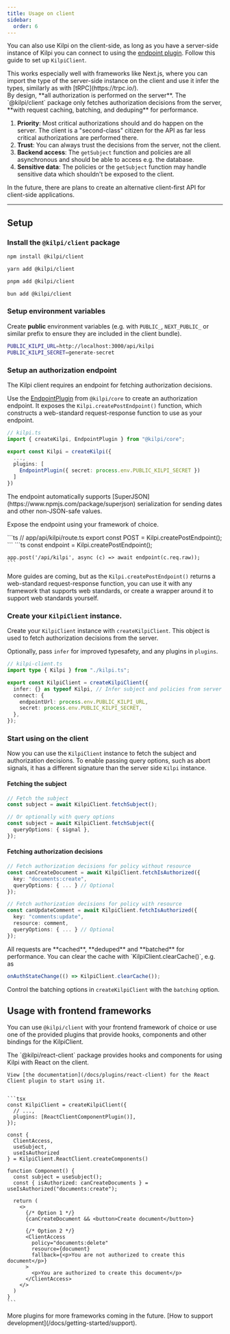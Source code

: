 ```yaml
---
title: Usage on client
sidebar:
  order: 6
---
```


You can also use Kilpi on the client-side, as long as you have a server-side instance of Kilpi you can connect to using the [endpoint plugin](https://kilpi.dev/docs/docs/plugins/endpoint). Follow this guide to set up `KilpiClient`.

<Aside type="tip">
  This works especially well with frameworks like Next.js, where you can import the type of the
  server-side instance on the client and use it infer the types, similarly as with
  [tRPC](https://trpc.io/).
</Aside>

<Aside>
  By design, **all authorization is performed on the server**. The `@kilpi/client` package only
  fetches authorization decisions from the server, **with request caching, batching, and deduping**
  for performance.

<Collapsible title="Reasons for server-first design">

1.  **Priority**: Most critical authorizations should and do happen on the server. The client is a "second-class" citizen for the API as far less critical authorizations are performed there.
1.  **Trust**: You can always trust the decisions from the server, not the client.
1.  **Backend access**: The `getSubject` function and policies are all asynchronous and should be able to access e.g. the database.
1.  **Sensitive data**: The policies or the `getSubject` function may handle sensitive data which shouldn't be exposed to the client.

In the future, there are plans to create an alternative client-first API for client-side applications.

</Collapsible>

</Aside>

---

## Setup

<Steps>
<Step>

### Install the `@kilpi/client` package

<Tabs syncKey="package-manager">
<Tab label="npm">

```bash
npm install @kilpi/client
```

</Tab>
<Tab label="yarn">

```bash
yarn add @kilpi/client
```

</Tab>
<Tab label="pnpm">

```bash
pnpm add @kilpi/client
```

</Tab>
<Tab label="bun">

```bash
bun add @kilpi/client
```

</Tab>
</Tabs>
</Step>
<Step>

### Setup environment variables

Create **public** environment variables (e.g. with `PUBLIC_`, `NEXT_PUBLIC_` or similar prefix to ensure they are included in the client bundle).

```bash
PUBLIC_KILPI_URL=http://localhost:3000/api/kilpi
PUBLIC_KILPI_SECRET=generate-secret
```

<GenerateSecretButton target="generate-secret"></GenerateSecretButton>
</Step>
<Step>

### Setup an authorization endpoint

The Kilpi client requires an endpoint for fetching authorization decisions.

Use the [EndpointPlugin](/docs/plugins/endpoint) from `@kilpi/core` to create an authorization endpoint. It exposes the `Kilpi.createPostEndpoint()` function, which constructs a web-standard request-response function to use as your endpoint.

```ts
// kilpi.ts
import { createKilpi, EndpointPlugin } from "@kilpi/core";

export const Kilpi = createKilpi({
  ...,
  plugins: [
    EndpointPlugin({ secret: process.env.PUBLIC_KILPI_SECRET })
  ]
})
```

<Aside type="tip">
  The endpoint automatically supports [SuperJSON](https://www.npmjs.com/package/superjson)
  serialization for sending dates and other non-JSON-safe values.
</Aside>

Expose the endpoint using your framework of choice.

<Tabs syncKey="backend">
  <Tab label="Next.js (App router)">
    ```ts
    // app/api/kilpi/route.ts
    export const POST = Kilpi.createPostEndpoint();
    ```
  </Tab>
  <Tab label="Hono">
    ```ts
    const endpoint = Kilpi.createPostEndpoint();

    app.post('/api/kilpi', async (c) => await endpoint(c.req.raw));
    ```

  </Tab>
</Tabs>

More guides are coming, but as the `Kilpi.createPostEndpoint()` returns a web-standard request-response function, you can use it with any framework that supports web standards, or create a wrapper around it to support web standards yourself.

</Step>
<Step>

### Create your `KilpiClient` instance.

Create your `KilpiClient` instance with `createKilpiClient`. This object is used to fetch authorization decisions from the server.

Optionally, pass `infer` for improved typesafety, and any plugins in `plugins`.

```ts
// kilpi-client.ts
import type { Kilpi } from "./kilpi.ts";

export const KilpiClient = createKilpiClient({
  infer: {} as typeof Kilpi, // Infer subject and policies from server instance
  connect: {
    endpointUrl: process.env.PUBLIC_KILPI_URL,
    secret: process.env.PUBLIC_KILPI_SECRET,
  },
});
```

</Step>
<Step>

### Start using on the client

Now you can use the `KilpiClient` instance to fetch the subject and authorization decisions. To enable passing query options, such as abort signals, it has a different signature than the server side `Kilpi` instance.

#### Fetching the subject

```ts
// Fetch the subject
const subject = await KilpiClient.fetchSubject();

// Or optionally with query options
const subject = await KilpiClient.fetchSubject({
  queryOptions: { signal },
});
```

#### Fetching authorization decisions

```ts
// Fetch authorization decisions for policy without resource
const canCreateDocument = await KilpiClient.fetchIsAuthorized({
  key: "documents:create",
  queryOptions: { ... } // Optional
});

// Fetch authorization decisions for policy with resource
const canUpdateComment = await KilpiClient.fetchIsAuthorized({
  key: "comments:update",
  resource: comment,
  queryOptions: { ... } // Optional
});
```

<Aside>
All requests are **cached**, **deduped** and **batched** for performance. You can clear the cache with `KilpiClient.clearCache()`, e.g. as

```ts
onAuthStateChange(() => KilpiClient.clearCache());
```

Control the batching options in `createKilpiClient` with the `batching` option.

</Aside>

</Step>

</Steps>

## Usage with frontend frameworks

You can use `@kilpi/client` with your frontend framework of choice or use one of the provided plugins that provide hooks, components and other bindings for the KilpiClient.

<Tabs syncKey="frontend">
  <Tab label="React">
    The `@kilpi/react-client` package provides hooks and components for using Kilpi with React on the client.

    View [the documentation](/docs/plugins/react-client) for the React Client plugin to start using it.


    ```tsx
    const KilpiClient = createKilpiClient({
      // ...,
      plugins: [ReactClientComponentPlugin()],
    });

    const {
      ClientAccess,
      useSubject,
      useIsAuthorized
    } = KilpiClient.ReactClient.createComponents()

    function Component() {
      const subject = useSubject();
      const { isAuthorized: canCreateDocuments } = useIsAuthorized("documents:create");

      return (
        <>
          {/* Option 1 */}
          {canCreateDocument && <button>Create document</button>}

          {/* Option 2 */}
          <ClientAccess
            policy="documents:delete"
            resource={document}
            fallback={<p>You are not authorized to create this document</p>}
          >
            <p>You are authorized to create this document</p>
          </ClientAccess>
        </>
      )
    }
    ```

  </Tab>
</Tabs>

<Aside>
  More plugins for more frameworks coming in the future. [How to support
  development](/docs/getting-started/support).
</Aside>
